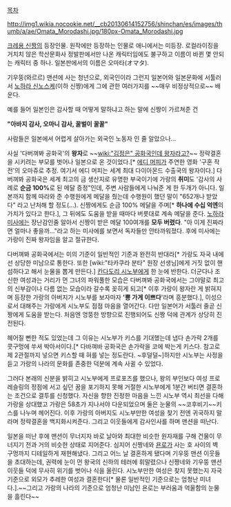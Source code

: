 [[목차]]

http://img1.wikia.nocookie.net/__cb20130614152756/shinchan/es/images/thumb/a/ae/Omata_Morodashi.jpg/180px-Omata_Morodashi.jpg

[[크레용 신짱]]의 등장인물. 원작에만 등장하는 인물로 애니에서는 미등장. 로컬라이징을 거치치 않은 학산문화사 정발판에서만 나온 캐릭터임에도 불구하고 이름이 바뀐 몇 안되는 캐릭터 중 하나. 일본판에서의 이름은 오마타(オマタ).

기우뚱(와르르) 맨션에 사는 청년으로, 외국인이라 그런지 일본어와 일본문화에 서툴러서 [[노하라 신노스케]](이하 신짱)에게 그에 관한 여러가지를 ~~매우 비정상적으로~~ 배운다. 

예를 들어 일본인은 감사할 때 어떻게 말하냐고 하는 말에 신짱이 가르쳐준 건

'''"아바지 감사, 오마니 감사, 꿀벌이 꿀꿀"'''

사람들은 일본에서 어렵게 살아가는 외국인 노동자 인 줄 알았으나…

사실 '다버껴봐 공화국'의 '''왕자'''로 ~~[[wiki:"김정은" 공화국인데 왕자라고?]]~~ 정략결혼을 시키려는 부모를 벗어나 일본으로 온 것이었다.[* [[에디 머피]]가 주연한 영화 '구혼 작전'의 오마쥬로 추정. 여기서 에디 머피는 세계 최대 다이아몬드 수출국의 왕자이다.] 다버껴봐 공화국은 세계 최고의 금 생산지로 유명한 부국이기에 가랑의 '''취미'''도  '감사의 사례로 '''순금 100%'''로 된 메달 증정"인데, 주변 사람들에게 나눠준 게 한 두개가 아니다. 일본까지 함께 따라와 준 수행원에게 메달을 줬는데 수행원이 했던 말이 "652개나 받았다" 라고 난처해 할 정도(…). 신짱에게도 순금 100% 메달을 주며[* '''하나에 수십 억엔'''의 가치가 있다고 한다.], 그 뒤에도 도움을 받을 때마다 버릇대로 계속 메달을 준다. [[노하라 미사에]]는 장난감인줄 알아서 신짱이 받은 메달 100여개를 '''모두 버렸다'''. "아 이게 진짜라면 얼마나 좋을까…"라고 하는 미사에를 보면서 독자들만 안타까워졌다. 후에 미사에는 가랑이 진짜 왕자임을 알고 절규한다.

다버껴봐 공화국에서는 미의 기준이 일반적인 기준과 완전히 반대라[* 가랑도 자국 내에선 상당한 미남으로 통한다. 또한 [wiki:"타카쿠라 분타" 원장 선생님]에게 거짓 없이 핸섬하다고 해서 눈물을 뽑게 만든다.] [[칸다도리 시노부]]에게 한 눈에 반한다. 더군다나 조신한 여성과는 거리가 먼 그녀의 파워풀한 모습은 다버껴봐 공화국에서는 그야말로 최고의 신부감이나 다름 없는 모습이라 갈수록 꽂히게 되고[* 이후 가랑이 왕자란 게 밝혀지며 등장한 가랑의 아버지가 시노부를 보자마자 ''''뿅 가게 이쁘다''''라며 흥분했다.], 이성으로서 대해주는 가랑에게 시노부도 점점 마음을 열어간다. 다만 일본어가 서툴러 줄곧 신짱에게 도움을 받는다. 처음엔 엉뚱한 방향으로 진행되어도 신짱 덕에 관계가 상당히 진전된다.

헤어질 뻔한 적도 있었는데 그 이유는 시노부가 키스를 기대했는데 냅다 손가락 2개를 콧구멍에 쑤셔 박아서이다.[* 다바껴바 공화국은 손가락을 코에 박는게 키스다. 참고로 제 2관절까지 넣으면 키스할 때 혀를 넣는 정도란다. ~후덜덜~]하지만 시노부는 사정을 듣고 가랑의 나라의 문화를 존중한 덕분에 계속 사귈 수 있었다.

그러다 본래의 신분을 밝히고 시노부에게 프로포즈를 했으나, 왕의 부인보다 여성 프로레슬링의 정점에 서고 싶던 꿈을 포기하지 못해 거절한 시노부에게 1분간 버티면 결혼하는 조건으로 결투를 신청했다. 자신을 향한 진정한 마음을 느낀 시노부 역시 최선을 다해 가랑을 상대했고 가랑은 58초가 지나서야 다운되었으며 둘은 눈물의 ~~코후비기~~키스를 나누며 헤어진다. 이후 가랑의 아버지도 시노부만한 여성을 찾기 전엔 귀국하지 말라며 정략결혼을 백지화시켜준다. 그리고 이웃들에게 감사인사를 하며 맨션을 떠난다. 

일본을 떠난 후에 맨션이 무너지자 바로 날아와 최대한 비슷한 원자재를 구해 건물이 무너지기 전과 거의 비슷한 상태로 지어준다. 심지어 신짱네와 [[욘로]]가 사는 호 사이의 벽 구멍까지 디테일하게 재현해냈다. 그리고 어느 날 결혼하게 됐다며 기우뚱 맨션 이웃들을 초대하는데, 권력에 눈이 먼 왕국의 신하의 테러에 휘말렸으나 신짱네와 기우뚱 맨션 이웃들 덕에 무사히 위기를 벗어나 식을 올린다. 
시노부만한 여성은 찾지 못했는지 자국 기준으로 외모가 추레한 여성과 결혼한다[* 물론 일반적인 기준으로는 엄청난 미녀다.].~~그리고 가랑의 나라의 기준으로 엄청난 미남인 욘로는 부러움과 억울함의 눈물을 흘린다~~

